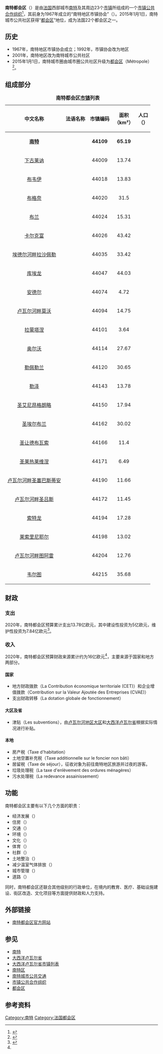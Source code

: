 {{Infobox French communauté
|name = 南特都会区
|native name = Nantes Métropole
|commune status = [[都会区|都会区]]
|image flag = 
|image flag size = 
|flag legend = 
|image coat of arms = 
|image coat of arms size = 
|coat of arms legend = 
|city motto = 
|image = 
|imagesize = 
|caption = 
|map = Localisation Nantes Métropole dans la Loire-Atlantique, France.svg
|adjustable map = 
|map size = 
|map caption = 南特都会区在[[大西洋卢瓦尔省|大西洋卢瓦尔省]]内的位置
|region = [[卢瓦尔河地区大区|卢瓦尔河地区大区]] 
|department = [[大西洋卢瓦尔省|大西洋卢瓦尔省]] 
|forme = [[都会区|都会区]] 
|commune = [[南特|南特]] 
|nbcomm = 24
|president = {{link-fr|埃马纽埃尔·库埃|Emmanuel Couet}}
|est = 1968年
|budget = 9.46亿欧元
|siren = 244400404
|population = {{wikidata|property|raw|P1082}}
|population date = {{wikidata|qualifier|P1082|P585}}
|area km2 = {{Wikidata|property|raw|P2046}}
|density km2 = {{计算|{{wikidata|property|raw|P1082}}/{{Wikidata|property|raw|P2046}}|0}}
|density date = {{wikidata|qualifier|P1082|P585}}
|density footnotes = 
|subdivisions entry = 
|subdivisions = 
|party = 
|term = 
|deputy = 
|website = {{Wikidata|property|P856}}
}}

'''南特都会区'''（{{lang-fr|Nantes Métropole}}）是由[[法国|法国]]西部城市[[南特|南特]]及其周边23个[[市镇_(法国)|市镇]]所组成的一个[[市镇公共合作组织|市镇公共合作组织]]<ref>{{Cite web|url=https://metropole.nantes.fr/communes|title=Communes de Nantes Métropole|accessdate=2020-08-05|author=metropole.nantes.fr|language=fr|publisher=metropole.nantes.fr|archive-date=2020-08-21|archive-url=https://web.archive.org/web/20200821190936/https://metropole.nantes.fr/communes|dead-url=no}}</ref>，其前身为1967年成立的“南特地区市镇协会”（{{lang|fr|Association communautaire de la Région nantaise}}）。2015年1月1日，南特城市公共社区获得“[[都会区|都会区]]”地位，成为法国22个都会区之一。

==历史==

* 1967年，南特地区市镇协会成立；1992年，市镇协会改为地区
* 2001年，南特地区改为南特城市公共社区
* 2015年1月1日，南特城市圈由城市圈公共社区升级为[[都会区|都会区]]（Métropole）<ref name="creation">{{Cite web|url=https://www.legifrance.gouv.fr/affichTexte.do?cidTexte=JORFTEXT000029497446&categorieLien=id|title=Décret n° 2014-1077 du 22 septembre 2014 portant création de la métropole dénommée « Nantes Métropole »|accessdate=2020-08-05|author=legifrance.gouv.fr|date=2014-09-22|language=fr|publisher=legifrance.gouv.fr}}</ref>。

==组成部分==

{| class="wikitable sortable" style="font-size:smaller"
|+ '''南特都会区[[市镇_(法国)|市镇]]列表'''
|-
!align="center" |中文名称
!align="center" |法语名称
!align="center" |市镇编码
!align="center" |面积<br>（km²）
!align="center" |人口<br>（{{wikidata|qualifier|P1082|P585}}{{wikidata|references|P1082}}）
|-align="center"
|'''[[南特|南特]]'''
|'''{{lang|fr|Nantes}}'''
|'''44109'''
|'''65.19'''
|'''{{wikidata|property|Q12191|P1082}}'''
|-align="center"
|[[下古莱讷|下古莱讷]]
|{{lang|fr|Basse-Goulaine}}
|44009
|13.74
|{{wikidata|property|Q1115736|P1082}}
|-align="center"
|[[布韦伊|布韦伊]]
|{{lang|fr|Bouaye}}
|44018
|13.83
|{{wikidata|property|Q764460|P1082}}
|-align="center"
|[[布格奈|布格奈]]
|{{lang|fr|Bouguenais}}
|44020
|31.5
|{{wikidata|property|Q291197|P1082}}
|-align="center"
|[[布兰_(南特区)|布兰]]
|{{lang|fr|Brains}}
|44024
|15.31
|{{wikidata|property|Q780040|P1082}}
|-align="center"
|[[卡尔克富|卡尔克富]]
|{{lang|fr|Carquefou}}
|44026
|43.42
|{{wikidata|property|Q540940|P1082}}
|-align="center"
|[[埃德尔河畔拉沙佩勒|埃德尔河畔拉沙佩勒]]
|{{lang|fr|La Chapelle-sur-Erdre}}
|44035
|33.42
|{{wikidata|property|Q681819|P1082}}
|-align="center"
|[[库埃龙|库埃龙]]
|{{lang|fr|Couëron}}
|44047
|44.03
|{{wikidata|property|Q631274|P1082}}
|-align="center"
|[[安德尔|安德尔]]
|{{lang|fr|Indre}}
|44074
|4.72
|{{wikidata|property|Q457613|P1082}}
|-align="center"
|[[卢瓦尔河畔莫沃|卢瓦尔河畔莫沃]]
|{{lang|fr|Mauves-sur-Loire}}
|44094
|14.75
|{{wikidata|property|Q747774|P1082}}
|-align="center"
|[[拉蒙塔涅|拉蒙塔涅]]
|{{lang|fr|La Montagne}}
|44101
|3.64
|{{wikidata|property|Q372691|P1082}}
|-align="center"
|[[奥尔沃|奥尔沃]]
|{{lang|fr|Orvault}}
|44114
|27.67
|{{wikidata|property|Q271407|P1082}}
|-align="center"
|[[勒佩勒兰|勒佩勒兰]]
|{{lang|fr|Le Pellerin}}
|44120
|30.65
|{{wikidata|property|Q607079|P1082}}
|-align="center"
|[[勒泽|勒泽]]
|{{lang|fr|Rezé}}
|44143
|13.78
|{{wikidata|property|Q326453|P1082}}
|-align="center"
|[[圣艾尼昂格朗略|圣艾尼昂格朗略]]
|{{lang|fr|Saint-Aignan-Grandlieu}}
|44150
|17.94
|{{wikidata|property|Q630193|P1082}}
|-align="center"
|[[圣埃尔布兰|圣埃尔布兰]]
|{{lang|fr|Saint-Herblain}}
|44162
|30.02
|{{wikidata|property|Q273922|P1082}}
|-align="center"
|[[圣让德布瓦索|圣让德布瓦索]]
|{{lang|fr|Saint-Jean-de-Boiseau}}
|44166
|11.4
|{{wikidata|property|Q675750|P1082}}
|-align="center"
|[[圣莱热莱维涅|圣莱热莱维涅]]
|{{lang|fr|Saint-Léger-les-Vignes}}
|44171
|6.49
|{{wikidata|property|Q687935|P1082}}
|-align="center"
|[[卢瓦尔河畔圣塞巴斯蒂安|卢瓦尔河畔圣塞巴斯蒂安]]
|{{lang|fr|Saint-Sébastien-sur-Loire}}
|44190
|11.66
|{{wikidata|property|Q337636|P1082}}
|-align="center"
|[[卢瓦尔河畔圣吕斯|卢瓦尔河畔圣吕斯]]
|{{lang|fr|Sainte-Luce-sur-Loire}}
|44172
|11.45
|{{wikidata|property|Q657190|P1082}}
|-align="center"
|[[索特龙|索特龙]]
|{{lang|fr|Sautron}}
|44194
|17.28
|{{wikidata|property|Q1081568|P1082}}
|-align="center"
|[[莱索里尼耶尔|莱索里尼耶尔]]
|{{lang|fr|Les Sorinières}}
|44198
|13.02
|{{wikidata|property|Q1165105|P1082}}
|-align="center"
|[[卢瓦尔河畔图阿雷|卢瓦尔河畔图阿雷]]
|{{lang|fr|Thouaré-sur-Loire}}
|44204
|12.76
|{{wikidata|property|Q1165100|P1082}}
|-align="center"
|[[韦尔图|韦尔图]]
|{{lang|fr|Vertou}}
|44215
|35.68
|{{wikidata|property|Q328077|P1082}}
|}

==财政==

===支出===

2020年，南特都会区预算累计支出13.78亿欧元，其中建设性投资为5亿欧元，维护性投资为7.84亿欧元<ref name="budget">{{Cite web|url=https://metropole.nantes.fr/budget|title=Les finances de Nantes Métropole|accessdate=2020-08-05|author=metropole.nantes.fr|language=fr|publisher=metropole.nantes.fr|archive-date=2020-08-23|archive-url=https://web.archive.org/web/20200823131333/https://metropole.nantes.fr/budget|dead-url=no}}</ref>。

===收入===

2020年，南特都会区预算财政来源累计约为16亿欧元<ref name="budget"/>，主要来源于国家和地方两部分。

====国家====
* 地方财政拨款（La Contribution économique territoriale (CET)）和企业增值拨款（Contribution sur la Valeur Ajoutée des Entreprises (CVAE)）
* 支出财政转移（La dotation globale de fonctionnement）

====大区及省====

* 津贴（Les subventions），由[[卢瓦尔河地区大区|卢瓦尔河地区大区]]和[[大西洋卢瓦尔省|大西洋卢瓦尔省]]根据实际情况进行补贴。

====本地====
* 房产税（Taxe d'habitation）
* 土地空置补充税（Taxe additionnelle sur le foncier non bâti）
* 居留税（Taxe de séjour），征收对象为前往南特地区旅游并过夜的游客。
* 垃圾处理税（La taxe d'enlèvement des ordures ménagères）
* 污水处理税（La redevance assainissement）

==功能==

南特都会区主要有以下几个方面的职责：

* 经济发展（{{lang|fr|Développement économique}}）
* 住房（{{lang|fr|Logement}}）
* 交通（{{lang|fr|Transports}}）
* 环境（{{lang|fr|Environnement}}）
* 文化（{{lang|fr|Culture}}）
* 体育（{{lang|fr|Sports}}）
* 社群（{{lang|fr|Solidarité}}）
* 土地整治（{{lang|fr|Aménagement du territoire}}）
* 减少温室气体排放（{{lang|fr|Climact}}）
* 城市管理（{{lang|fr|Politique de la Ville}}）
* 道路（{{lang|fr|Voirie}}）

同时，南特都会区还联合其他级别的行政单位，在境内的教育、医疗、基础设施建设、街区改造、文化项目等方面提供财政和人力支持。

==外部链接==

* [https://metropole.nantes.fr/ 南特都会区官方网站]{{Wayback|url=https://metropole.nantes.fr/ |date=20200806014804 }}{{fr}}

==参见==
* [[南特|南特]]
* [[大西洋卢瓦尔省|大西洋卢瓦尔省]]
* [[大西洋卢瓦尔省市镇列表|大西洋卢瓦尔省市镇列表]]
* [[南特区|南特区]]
* [[南特城市公共交通|南特城市公共交通]]
* [[市镇公共合作组织|市镇公共合作组织]]
* [[都会区|都会区]]

==参考资料==
{{reflist}}
{{法国都会区}}
[[Category:南特|Category:南特]]
[[Category:法国都会区|Category:法国都会区]]
